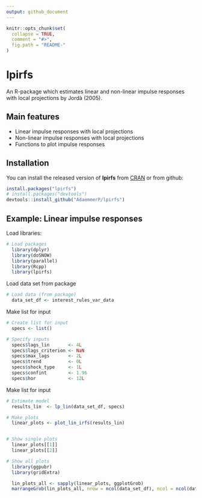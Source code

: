 ```yaml
---
output: github_document
---
```


<!-- README.md is generated from README.Rmd. Please edit that file -->

```r
knitr::opts_chunk$set(
  collapse = TRUE,
  comment = "#>",
  fig.path = "README-"
)
```

# lpirfs

An R-package which estimates linear and non-linear impulse responses
with local projections by Jordà (2005).

## Main features

- Linear impulse responses with local projections
- Non-linear impulse responses with local projections
- Functions to plot impulse responses

## Installation

You can install the released version of **lpirfs** from [CRAN](https://CRAN.R-project.org) 
or from github:

```r
install.packages("lpirfs")
# install.packages("devtools")
devtools::install_github("AdaemmerP/lpirfs")
```

## Example: Linear impulse responses
Load libraries:
```r
# Load packages
  library(dplyr)
  library(doSNOW)
  library(parallel)
  library(Rcpp)
  library(lpirfs)
```

Load data set from package 
```r
# Load data (from package)
  data_set_df <- interest_rules_var_data
```

Make list for input 
```r
# Create list for input
  specs <- list()

# Specify inputs
  specs$lags_lin       <- 4L
  specs$lags_criterion <- NaN
  specs$max_lags       <- 2L
  specs$trend          <- 0L
  specs$shock_type     <- 1L
  specs$confint        <- 1.96
  specs$hor            <- 12L
```
Make list for input 
```r
# Estimate model 
  results_lin  <- lp_lin(data_set_df, specs)
```

```r
# Make plots
  linear_plots <- plot_lin_irfs(results_lin)


# Show single plots
  linear_plots[[1]]
  linear_plots[[2]]

# Show all plots
  library(ggpubr)
  library(gridExtra)

  lin_plots_all <- sapply(linear_plots, ggplotGrob)
  marrangeGrob(lin_plots_all, nrow = ncol(data_set_df), ncol = ncol(data_set_df))
```
